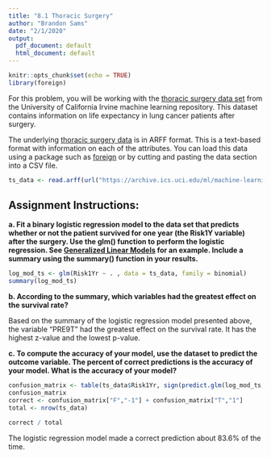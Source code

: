 ```yaml
---
title: "8.1 Thoracic Surgery"
author: "Brandon Sams"
date: "2/1/2020"
output:
  pdf_document: default
  html_document: default
---
```


```r
knitr::opts_chunk$set(echo = TRUE)
library(foreign)
```

For this problem, you will be working with the [thoracic surgery data set](https://archive.ics.uci.edu/ml/datasets/Thoracic+Surgery+Data) from the University of California Irvine machine learning repository. This dataset contains information on life expectancy in lung cancer patients after surgery.

The underlying [thoracic surgery data](https://archive.ics.uci.edu/ml/machine-learning-databases/00277/ThoraricSurgery.arff) is in ARFF format. This is a text-based format with information on each of the attributes. You can load this data using a package such as [foreign](https://cran.r-project.org/web/packages/foreign/index.html) or by cutting and pasting the data section into a CSV file.

```r
ts_data <- read.arff(url("https://archive.ics.uci.edu/ml/machine-learning-databases/00277/ThoraricSurgery.arff"))
```

## Assignment Instructions:

**a. Fit a binary logistic regression model to the data set that predicts whether or not the patient survived for one year (the Risk1Y variable) after the surgery. Use the glm() function to perform the logistic regression. See [Generalized Linear Models](http://data.princeton.edu/R/glms.html) for an example. Include a summary using the summary() function in your results.**

```r
log_mod_ts <- glm(Risk1Yr ~ . , data = ts_data, family = binomial)
summary(log_mod_ts)
```


**b. According to the summary, which variables had the greatest effect on the survival rate?**

Based on the summary of the logistic regression model presented above, the variable "PRE9T" had the greatest effect on the survival rate. It has the highest z-value and the lowest p-value.

**c. To compute the accuracy of your model, use the dataset to predict the outcome variable. The percent of correct predictions is the accuracy of your model. What is the accuracy of your model?**

```r
confusion_matrix <- table(ts_data$Risk1Yr, sign(predict.glm(log_mod_ts,newdata = ts_data)))
confusion_matrix
correct <- confusion_matrix["F","-1"] + confusion_matrix["T","1"]
total <- nrow(ts_data)

correct / total
```
The logistic regression model made a correct prediction about 83.6% of the time.


